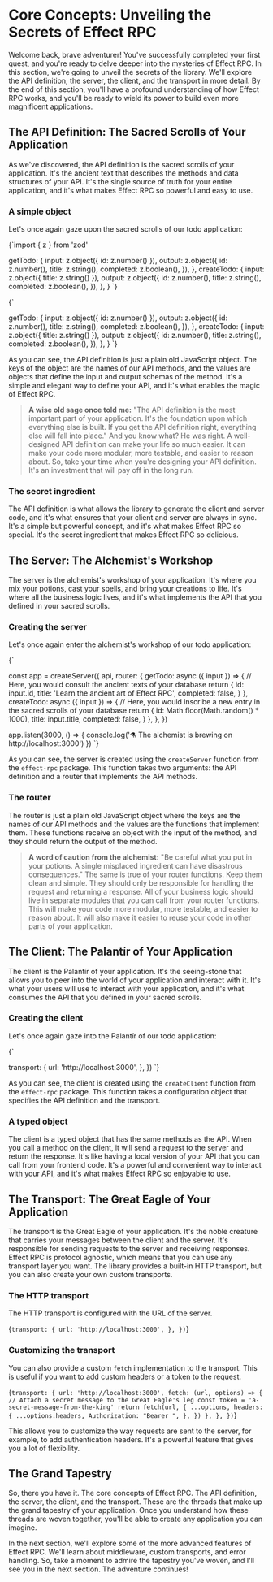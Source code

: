 
# Core Concepts: Unveiling the Secrets of Effect RPC

Welcome back, brave adventurer! You've successfully completed your first quest, and you're ready to delve deeper into the mysteries of Effect RPC. In this section, we're going to unveil the secrets of the library. We'll explore the API definition, the server, the client, and the transport in more detail. By the end of this section, you'll have a profound understanding of how Effect RPC works, and you'll be ready to wield its power to build even more magnificent applications.

## The API Definition: The Sacred Scrolls of Your Application

As we've discovered, the API definition is the sacred scrolls of your application. It's the ancient text that describes the methods and data structures of your API. It's the single source of truth for your entire application, and it's what makes Effect RPC so powerful and easy to use.

### A simple object

Let's once again gaze upon the sacred scrolls of our todo application:

<CodeBlock language="typescript">{`import { z } from 'zod'

  getTodo: {
    input: z.object({ id: z.number() }),
    output: z.object({
      id: z.number(),
      title: z.string(),
      completed: z.boolean(),
    }),
  },
  createTodo: {
    input: z.object({ title: z.string() }),
    output: z.object({
      id: z.number(),
      title: z.string(),
      completed: z.boolean(),
    }),
  },
}
`}</CodeBlock>

<CodeBlock language="typescript">{`

  getTodo: {
    input: z.object({ id: z.number() }),
    output: z.object({
      id: z.number(),
      title: z.string(),
      completed: z.boolean(),
    }),
  },
  createTodo: {
    input: z.object({ title: z.string() }),
    output: z.object({
      id: z.number(),
      title: z.string(),
      completed: z.boolean(),
    }),
  },
}
`}</CodeBlock>

As you can see, the API definition is just a plain old JavaScript object. The keys of the object are the names of our API methods, and the values are objects that define the input and output schemas of the method. It's a simple and elegant way to define your API, and it's what enables the magic of Effect RPC.

> **A wise old sage once told me:** "The API definition is the most important part of your application. It's the foundation upon which everything else is built. If you get the API definition right, everything else will fall into place." And you know what? He was right. A well-designed API definition can make your life so much easier. It can make your code more modular, more testable, and easier to reason about. So, take your time when you're designing your API definition. It's an investment that will pay off in the long run.

### The secret ingredient

The API definition is what allows the library to generate the client and server code, and it's what ensures that your client and server are always in sync. It's a simple but powerful concept, and it's what makes Effect RPC so special. It's the secret ingredient that makes Effect RPC so delicious.

## The Server: The Alchemist's Workshop

The server is the alchemist's workshop of your application. It's where you mix your potions, cast your spells, and bring your creations to life. It's where all the business logic lives, and it's what implements the API that you defined in your sacred scrolls.

### Creating the server

Let's once again enter the alchemist's workshop of our todo application:

<CodeBlock language="typescript">{`

const app = createServer({
  api,
  router: {
    getTodo: async ({ input }) => {
      // Here, you would consult the ancient texts of your database
      return {
        id: input.id,
        title: 'Learn the ancient art of Effect RPC',
        completed: false,
      }
    },
    createTodo: async ({ input }) => {
      // Here, you would inscribe a new entry in the sacred scrolls of your database
      return {
        id: Math.floor(Math.random() * 1000),
        title: input.title,
        completed: false,
      }
    },
  },
})

app.listen(3000, () => {
  console.log('⚗️ The alchemist is brewing on http://localhost:3000')
})
`}</CodeBlock>

As you can see, the server is created using the `createServer` function from the `effect-rpc` package. This function takes two arguments: the API definition and a router that implements the API methods.

### The router

The router is just a plain old JavaScript object where the keys are the names of our API methods and the values are the functions that implement them. These functions receive an object with the input of the method, and they should return the output of the method.

> **A word of caution from the alchemist:** "Be careful what you put in your potions. A single misplaced ingredient can have disastrous consequences." The same is true of your router functions. Keep them clean and simple. They should only be responsible for handling the request and returning a response. All of your business logic should live in separate modules that you can call from your router functions. This will make your code more modular, more testable, and easier to reason about. It will also make it easier to reuse your code in other parts of your application.

## The Client: The Palantír of Your Application

The client is the Palantír of your application. It's the seeing-stone that allows you to peer into the world of your application and interact with it. It's what your users will use to interact with your application, and it's what consumes the API that you defined in your sacred scrolls.

### Creating the client

Let's once again gaze into the Palantír of our todo application:

<CodeBlock language="typescript">{`

  transport: {
    url: 'http://localhost:3000',
  },
})
`}</CodeBlock>

As you can see, the client is created using the `createClient` function from the `effect-rpc` package. This function takes a configuration object that specifies the API definition and the transport.

### A typed object

The client is a typed object that has the same methods as the API. When you call a method on the client, it will send a request to the server and return the response. It's like having a local version of your API that you can call from your frontend code. It's a powerful and convenient way to interact with your API, and it's what makes Effect RPC so enjoyable to use.

## The Transport: The Great Eagle of Your Application

The transport is the Great Eagle of your application. It's the noble creature that carries your messages between the client and the server. It's responsible for sending requests to the server and receiving responses. Effect RPC is protocol agnostic, which means that you can use any transport layer you want. The library provides a built-in HTTP transport, but you can also create your own custom transports.

### The HTTP transport

The HTTP transport is configured with the URL of the server.

<CodeBlock language="typescript">{`
  transport: {
    url: 'http://localhost:3000',
  },
})
`}</CodeBlock>

### Customizing the transport

You can also provide a custom `fetch` implementation to the transport. This is useful if you want to add custom headers or a token to the request.

<CodeBlock language="typescript">{`
  transport: {
    url: 'http://localhost:3000',
    fetch: (url, options) => {
      // Attach a secret message to the Great Eagle's leg
      const token = 'a-secret-message-from-the-king'
      return fetch(url, {
        ...options,
        headers: {
          ...options.headers,
          Authorization: "Bearer ",
        },
      })
    },
  },
})
`}</CodeBlock>

This allows you to customize the way requests are sent to the server, for example, to add authentication headers. It's a powerful feature that gives you a lot of flexibility.

## The Grand Tapestry

So, there you have it. The core concepts of Effect RPC. The API definition, the server, the client, and the transport. These are the threads that make up the grand tapestry of your application. Once you understand how these threads are woven together, you'll be able to create any application you can imagine.

In the next section, we'll explore some of the more advanced features of Effect RPC. We'll learn about middleware, custom transports, and error handling. So, take a moment to admire the tapestry you've woven, and I'll see you in the next section. The adventure continues!
